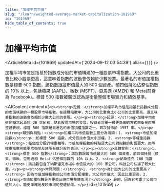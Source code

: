 ```yaml
---
title: "加權平均市值"
slug: "/learn/weighted-average-market-capitalization-101969"
id: "101969"
hide_table_of_contents: true
---
```



# 加權平均市值

<ArticleMeta id={101969} updatedAt={'2024-09-12 03:54:39'} alias={`[]`} />
<div className='border-solid border-b border-t-0 my-4 border-[var(--ifm-color-gray-300)]' />

加權平均市值是指基於指數成分股的市值構建的一種股票市場指數。大公司的比重會比較小股票更高，這意味着指數的波動會依賴於少數股票。最著名的市值加權指數是標普 500 指數，該指數跟蹤市值最大的 500 個資產。前四個持股佔整個指數的 10% 以上，包括蘋果 (AAPL)、微軟 (MSFT)、亞馬遜 (AMZN) 和 Meta(前身為 Facebook)。標普 500 指數被廣泛認為是衡量整個市場實力和績效基準。

<AIContent content={`<p><strong>定義：</strong>加權平均市值是指基於指數成分股的市值構建的一種股票市場指數。在這種指數中，大公司的比重會比小公司的比重更高，這意味着指數的波動會依賴於少數大公司的表現。</p><p><strong>起源：</strong>加權平均市值的概念起源於 20 世紀初，隨着股票市場的發展，投資者需要一種更準確的方式來衡量市場整體表現。標普 500 指數是最著名的市值加權指數之一，首次發佈於 1957 年。</p><p><strong>類別與特點：</strong>加權平均市值指數主要分為兩類：1. <strong>市值加權指數</strong>：如標普 500 指數，成分股按市值大小加權。2. <strong>等權重指數</strong>：每個成分股的權重相等。市值加權指數的特點是大公司對指數的影響更大，而等權重指數則能更均衡地反映所有成分股的表現。</p><p><strong>具體案例：</strong>1. <strong>標普 500 指數</strong>：該指數跟蹤市值最大的 500 個資產，前四個持股（蘋果、微軟、亞馬遜和 Meta）佔整個指數的 10% 以上。2. <strong>納斯達克 100 指數</strong>：該指數包含了納斯達克市場中市值最大的 100 家公司，科技公司佔據了較大比重。</p><p><strong>常見問題：</strong>1. <strong>為什麼大公司的比重更高？</strong> 因為市值加權指數按公司市值分配權重，大公司市值大，因此比重更高。2. <strong>市值加權指數是否更能反映市場整體表現？</strong> 是的，因為它考慮了公司市值的大小，能更準確地反映市場的整體動向。</p>`} id={101969} />
